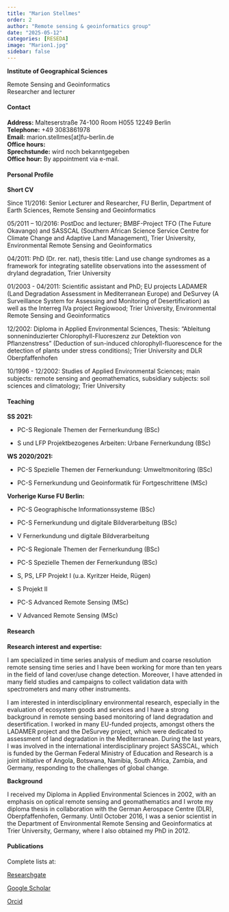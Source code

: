 ---
title: "Marion Stellmes"
order: 2
author: "Remote sensing & geoinformatics group"
date: "2025-05-12"
categories: [RESEDA]
image: "Marion1.jpg"
sidebar: false
---

**Institute of Geographical Sciences**\

Remote Sensing and Geoinformatics\
Researcher and lecturer

::: panel-tabset
#### Contact

**Address:** Malteserstraße 74-100 Room H055 12249 Berlin\
**Telephone:** +49 3083861978\
**Email:** marion.stellmes\[at\]fu-berlin.de\
**Office hours:**\
**Sprechstunde:** wird noch bekanntgegeben\
**Office hour:** By appointment via e-mail. \

#### Personal Profile

**Short CV**

Since 11/2016: Senior Lecturer and Researcher, FU Berlin, Department of Earth Sciences, Remote Sensing and Geoinformatics

05/2011 – 10/2016: PostDoc and lecturer; BMBF-Project TFO (The Future Okavango) and SASSCAL (Southern African Science Service Centre for Climate Change and Adaptive Land Management), Trier University, Environmental Remote Sensing and Geoinformatics

04/2011: PhD (Dr. rer. nat), thesis title: Land use change syndromes as a framework for integrating satellite observations into the assessment of dryland degradation, Trier University

01/2003 - 04/2011: Scientific assistant and PhD; EU projects LADAMER (Land Degradation Assessment in Mediterranean Europe) and DeSurvey (A Surveillance System for Assessing and Monitoring of Desertification) as well as the Interreg IVa project Regiowood; Trier University, Environmental Remote Sensing and Geoinformatics

12/2002: Diploma in Applied Environmental Sciences, Thesis: “Ableitung sonneninduzierter Chlorophyll-Fluoreszenz zur Detektion von Pflanzenstress” (Deduction of sun-induced chlorophyll-fluorescence for the detection of plants under stress conditions); Trier University and DLR Oberpfaffenhofen

10/1996 - 12/2002: Studies of Applied Environmental Sciences; main subjects: remote sensing and geomathematics, subsidiary subjects: soil sciences and climatology; Trier University

#### Teaching

**SS 2021:**

-   PC-S Regionale Themen der Fernerkundung (BSc)

-   S und LFP Projektbezogenes Arbeiten: Urbane Fernerkundung (BSc)

**WS 2020/2021:**

-   PC-S Spezielle Themen der Fernerkundung: Umweltmonitoring (BSc)

-   PC-S Fernerkundung und Geoinformatik für Fortgeschrittene (MSc)

**Vorherige Kurse FU Berlin:**\

-   PC-S Geographische Informationssysteme (BSc)

-   PC-S Fernerkundung und digitale Bildverarbeitung (BSc)

-   V Fernerkundung und digitale Bildverarbeitung 

-   PC-S Regionale Themen der Fernerkundung (BSc) 

-   PC-S Spezielle Themen der Fernerkundung (BSc) 

-   S, PS, LFP Projekt I (u.a. Kyritzer Heide, Rügen) 

-   S Projekt II 

-   PC-S Advanced Remote Sensing (MSc) 

-   V Advanced Remote Sensing (MSc)

#### Research

**Research interest and expertise:**

I am specialized in time series analysis of medium and coarse resolution remote sensing time series and I have been working for more than ten years in the field of land cover/use change detection. Moreover, I have attended in many field studies and campaigns to collect validation data with spectrometers and many other instruments.

I am interested in interdisciplinary environmental research, especially in the evaluation of ecosystem goods and services and I have a strong background in remote sensing based monitoring of land degradation and desertification. I worked in many EU-funded projects, amongst others the LADAMER project and the DeSurvey project, which were dedicated to assessment of land degradation in the Mediterranean. During the last years, I was involved in the international interdisciplinary project SASSCAL, which is funded by the German Federal Ministry of Education and Research is a joint initiative of Angola, Botswana, Namibia, South Africa, Zambia, and Germany, responding to the challenges of global change.

**Background**

I received my Diploma in Applied Environmental Sciences in 2002, with an emphasis on optical remote sensing and geomathematics and I wrote my diploma thesis in collaboration with the German Aerospace Centre (DLR), Oberpfaffenhofen, Germany. Until October 2016, I was a senior scientist in the Department of Environmental Remote Sensing and Geoinformatics at Trier University, Germany, where I also obtained my PhD in 2012.

#### Publications

Complete lists at:

[Researchgate](https://www.researchgate.net/profile/Marion-Stellmes)\

[Google Scholar](https://scholar.google.de/citations?user=ODMRtfgAAAAJ&hl=de)\

[Orcid](https://orcid.org/0000-0001-7325-6152)\
:::
